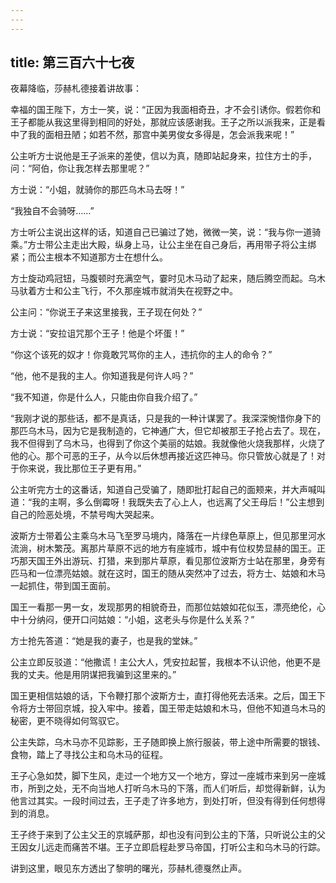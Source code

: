 ```yaml
---
---
---
```

title: 第三百六十七夜
---






夜幕降临，莎赫札德接着讲故事：





幸福的国王陛下，方士一笑，说：“正因为我面相奇丑，才不会引诱你。假若你和王子都能从我这里得到相同的好处，那就应该感谢我。王子之所以派我来，正是看中了我的面相丑陋；如若不然，那宫中美男俊女多得是，怎会派我来呢！”

公主听方士说他是王子派来的差使，信以为真，随即站起身来，拉住方士的手，问：“阿伯，你让我怎样去那里呢？”

方士说：“小姐，就骑你的那匹乌木马去呀！”

“我独自不会骑呀……”

方士听公主说出这样的话，知道自己已骗过了她，微微一笑，说：“我与你一道骑乘。”方士带公主走出大殿，纵身上马，让公主坐在自己身后，再用带子将公主绑紧；而公主根本不知道那方士在想什么。

方士旋动鸡冠钮，马腹顿时充满空气，霎时见木马动了起来，随后腾空而起。乌木马驮着方士和公主飞行，不久那座城市就消失在视野之中。

公主问：“你说王子来这里接我，王子现在何处？”

方士说：“安拉诅咒那个王子！他是个坏蛋！”

“你这个该死的奴才！你竟敢咒骂你的主人，违抗你的主人的命令？”

“他，他不是我的主人。你知道我是何许人吗？”

“我不知道，你是什么人，只能由你自我介绍了。”

“我刚才说的那些话，都不是真话，只是我的一种计谋罢了。我深深惋惜你身下的那匹乌木马，因为它是我制造的，它神通广大，但它却被那王子抢占去了。现在，我不但得到了乌木马，也得到了你这个美丽的姑娘。我就像他火烧我那样，火烧了他的心。那个可恶的王子，从今以后休想再接近这匹神马。你只管放心就是了！对于你来说，我比那位王子更有用。”

公主听完方士的这番话，知道自己受骗了，随即批打起自己的面颊来，并大声喊叫道：“我的主啊，多么倒霉呀！我既失去了心上人，也远离了父王母后！”公主想到自己的险恶处境，不禁号啕大哭起来。

波斯方士带着公主乘乌木马飞至罗马境内，降落在一片绿色草原上，但见那里河水流淌，树木繁茂。离那片草原不远的地方有座城市，城中有位权势显赫的国王。正巧那天国王外出游玩、打猎，来到那片草原，看见那位波斯方士站在那里，身旁有匹马和一位漂亮姑娘。就在这时，国王的随从突然冲了过去，将方士、姑娘和木马一起抓住，带到国王面前。

国王一看那一男一女，发现那男的相貌奇丑，而那位姑娘如花似玉，漂亮绝伦，心中十分纳闷，便开口问姑娘：“小姐，这老头与你是什么关系？”

方士抢先答道：“她是我的妻子，也是我的堂妹。”

公主立即反驳道：“他撒谎！主公大人，凭安拉起誓，我根本不认识他，他更不是我的丈夫。他是用阴谋把我骗到这里来的。”

国王更相信姑娘的话，下令鞭打那个波斯方士，直打得他死去活来。之后，国王下令将方士带回京城，投入牢中。接着，国王带走姑娘和木马，但他不知道乌木马的秘密，更不晓得如何驾驭它。





公主失踪，乌木马亦不见踪影，王子随即换上旅行服装，带上途中所需要的银钱、食物，踏上了寻找公主和乌木马的征程。

王子心急如焚，脚下生风，走过一个地方又一个地方，穿过一座城市来到另一座城市，所到之处，无不向当地人打听乌木马的下落，而人们听后，却觉得新鲜，认为他言过其实。一段时间过去，王子走了许多地方，到处打听，但没有得到任何想得到的消息。

王子终于来到了公主父王的京城萨那，却也没有问到公主的下落，只听说公主的父王因女儿远走而痛苦不堪。王子立即启程赴罗马帝国，打听公主和乌木马的行踪。





讲到这里，眼见东方透出了黎明的曙光，莎赫札德戛然止声。